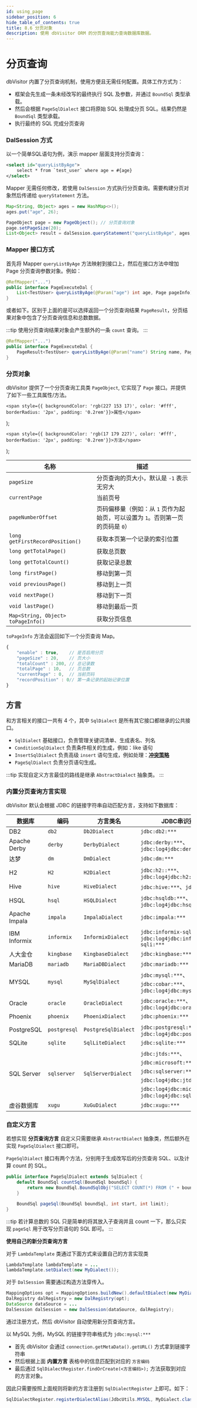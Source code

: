 ```yaml
---
id: using_page
sidebar_position: 6
hide_table_of_contents: true
title: 8.6 分页对象
description: 使用 dbVisitor ORM 的分页查询能力查询数据库数据。
---
```


# 分页查询

dbVisitor 内置了分页查询机制，使用方便且无需任何配置。具体工作方式为：

- 框架会先生成一条未经改写的最终执行 SQL 及参数，并通过 `BoundSql` 类型承载。
- 然后会根据 `PageSqlDialect` 接口将原始 SQL 处理成分页 SQL。结果仍然是 `BoundSql` 类型承载。
- 执行最终的 SQL 完成分页查询


### DalSession 方式

以一个简单SQL语句为例，演示 mapper 层面支持分页查询：

```xml
<select id="queryListByAge">
    select * from `test_user` where age = #{age}
</select>
```

Mapper 无需任何修改，若使用 `DalSession` 方式执行分页查询。需要构建分页对象然后传递给 `queryStatement` 方法。

```java
Map<String, Object> ages = new HashMap<>();
ages.put("age", 26);

PageObject page = new PageObject(); // 分页查询对象
page.setPageSize(20);
List<Object> result = dalSession.queryStatement("queryListByAge", ages, page);
```

### Mapper 接口方式

首先将 Mapper `queryListByAge` 方法映射到接口上，然后在接口方法中增加 Page 分页查询参数对象。例如：

```java
@RefMapper("...")
public interface PageExecuteDal {
    List<TestUser> queryListByAge(@Param("age") int age, Page pageInfo);
}
```

或者如下。区别于上面的是可以选择返回一个分页查询结果 `PageResult`，分页结果对象中包含了分页查询信息和总数数据。

:::tip
使用分页查询结果对象会产生额外的一条 `count` 查询。
:::

```java
@RefMapper("...")
public interface PageExecuteDal {
    PageResult<TestUser> queryListByAge(@Param("name") String name, Page pageInfo);
}
```

### 分页对象

dbVisitor 提供了一个分页查询工具类 `PageObject`, 它实现了 `Page` 接口。并提供了如下一些工具属性/方法。

    <span style={{ backgroundColor: 'rgb(227 153 17)', color: '#fff', borderRadius: '2px', padding: '0.2rem'}}>属性</span>
);


    <span style={{ backgroundColor: 'rgb(17 179 227)', color: '#fff', borderRadius: '2px', padding: '0.2rem'}}>方法</span>
);

| 名称                                               | 描述                                             |
|--------------------------------------------------|------------------------------------------------|
| <HighAttr/> `pageSize`                           | 分页查询的页大小，默认是 `-1` 表示无穷大                        |
| <HighAttr/> `currentPage`                        | 当前页号                                           |
| <HighAttr/> `pageNumberOffset`                   | 页码偏移量（例如：从 `1` 页作为起始页，可以设置为 `1`。否则第一页的页码是 `0`） |
| <HighMethod/> `long getFirstRecordPosition()`    | 获取本页第一个记录的索引位置                                 |
| <HighMethod/> `long getTotalPage()`              | 获取总页数                                          |
| <HighMethod/> `long getTotalCount()`             | 获取记录总数                                         |
| <HighMethod/> `long firstPage()`                 | 移动到第一页                                         |
| <HighMethod/> `void previousPage()`              | 移动到上一页                                         |
| <HighMethod/> `void nextPage()`                  | 移动到下一页                                         |
| <HighMethod/> `void lastPage()`                  | 移动到最后一页                                        |
| <HighMethod/> `Map<String, Object> toPageInfo()` | 获取分页信息                                         |

`toPageInfo` 方法会返回如下一个分页查询 Map。

```js
{
    "enable" : true,    // 是否启用分页
    "pageSize" : 20,    // 页大小
    "totalCount" : 200, // 总记录数
    "totalPage" : 10,   // 页总数
    "currentPage" : 0,  // 当前页码
    "recordPosition" : 0// 第一条记录的起始记录位置
}
```

## 方言

和方言相关的接口一共有 4 个，其中 `SqlDialect` 是所有其它接口都继承的公共接口。

- `SqlDialect` 基础接口，负责管理关键词清单、生成表名、列名
- `ConditionSqlDialect` 负责条件相关的生成，例如：like 语句
- `InsertSqlDialect` 负责高级 `insert` 语句生成，例如处理：**[冲突策略](./crud/conflict.md)**
- `PageSqlDialect` 负责分页语句生成。

:::tip
实现自定义方言最佳的路线是继承 `AbstractDialect` 抽象类。
:::


### 内置分页查询方言实现

dbVisitor 默认会根据 JDBC 的链接字符串自动匹配方言，支持如下数据库：

| 数据库           | 编码           | 方言类名                | JDBC串识别前缀                                                                                                                                      |
|---------------|--------------|---------------------|------------------------------------------------------------------------------------------------------------------------------------------------|
| DB2           | `db2`        | `Db2Dialect`        | `jdbc:db2:***`                                                                                                                                 |
| Apache Derby  | `derby`      | `DerbyDialect`      | `jdbc:derby:***`、`jdbc:log4jdbc:derby:***`                                                                                                     |
| 达梦            | `dm`         | `DmDialect`         | `jdbc:dm:***`                                                                                                                                  |
| H2            | `H2`         | `H2Dialect`         | `jdbc:h2::***`、`jdbc:log4jdbc:h2:***`                                                                                                          |
| Hive          | `hive`       | `HiveDialect`       | `jdbc:hive:***`、`jdbc:hive2:***`                                                                                                               |
| HSQL          | `hsql`       | `HSQLDialect`       | `jdbc:hsqldb:***`、`jdbc:log4jdbc:hsqldb:***`                                                                                                   |
| Apache Impala | `impala`     | `ImpalaDialect`     | `jdbc:impala:***`                                                                                                                              |
| IBM Informix  | `informix`   | `InformixDialect`   | `jdbc:informix-sqli:***`、`jdbc:log4jdbc:informix-sqli:***`                                                                                     |
| 人大金仓          | `kingbase`   | `KingbaseDialect`   | `jdbc:kingbase:***`                                                                                                                            |
| MariaDB       | `mariadb`    | `MariaDBDialect`    | `jdbc:mariadb:***`                                                                                                                             |
| MYSQL         | `mysql`      | `MySqlDialect`      | `jdbc:mysql:***`、`jdbc:cobar:***`、`jdbc:log4jdbc:mysql:***`                                                                                    |
| Oracle        | `oracle`     | `OracleDialect`     | `jdbc:oracle:***`、`jdbc:log4jdbc:oracle:***`                                                                                                   |
| Phoenix       | `phoenix`    | `PhoenixDialect`    | `jdbc:phoenix:***`                                                                                                                             |
| PostgreSQL    | `postgresql` | `PostgreSqlDialect` | `jdbc:postgresql:***`、`jdbc:log4jdbc:postgresql:***`                                                                                           |
| SQLite        | `sqlite`     | `SqlLiteDialect`    | `jdbc:sqlite:***`                                                                                                                              |
| SQL Server    | `sqlserver`  | `SqlServerDialect`  | `jdbc:jtds:***`、`jdbc:microsoft:***`、`jdbc:sqlserver:***`、`jdbc:log4jdbc:jtds:***`、`jdbc:log4jdbc:microsoft:***`、`jdbc:log4jdbc:sqlserver:***` |
| 虚谷数据库         | `xugu`       | `XuGuDialect`       | `jdbc:xugu:***`                                                                                                                                |

### 自定义方言

若想实现 **分页查询方言** 自定义只需要继承 `AbstractDialect` 抽象类，然后额外在实现 `PageSqlDialect` 接口即可。

`PageSqlDialect` 接口有两个方法，分别用于生成改写后的分页查询 SQL、以及计算 count 的 SQL。

```java
public interface PageSqlDialect extends SqlDialect {
    default BoundSql countSql(BoundSql boundSql) {
        return new BoundSql.BoundSqlObj("SELECT COUNT(*) FROM (" + boundSql.getSqlString() + ") as TEMP_T", boundSql.getArgs());
    }

    BoundSql pageSql(BoundSql boundSql, int start, int limit);
}
```

:::tip
若计算总数的 SQL 只是简单的将其放入子查询并且 count 一下，那么只实现 `pageSql` 用于改写分页语句的 SQL 即可。
:::

**使用自己的新分页查询方言**

对于 `LambdaTemplate` 类通过下面方式来设置自己的方言实现类

```java
LambdaTemplate lambdaTemplate = ...
lambdaTemplate.setDialect(new MyDialect());
```

对于 `DalSession` 需要通过构造方法穿传入。

```java
MappingOptions opt = MappingOptions.buildNew().defaultDialect(new MyDialect());
DalRegistry dalRegistry = new DalRegistry(opt);
DataSource dataSource = ...
DalSession dalSession = new DalSession(dataSource, dalRegistry);
```

通过注册方式，然后 dbVisitor 自动使用新分页查询方言。

以 MySQL 为例，MySQL 的链接字符串格式为 `jdbc:mysql:***`

- 首先 dbVisitor 会通过 `connection.getMetaData().getURL()` 方式拿到链接字符串
- 然后根据上面 **内置方言** 表格中的信息匹配到对应的 ``方言编码``
- 最后通过 `SqlDialectRegister.findOrCreate(<方言编码>);` 方法获取到对应的方言对象。

因此只需要按照上面规则将新的方言注册到 `SqlDialectRegister` 上即可。如下：

```java
SqlDialectRegister.registerDialectAlias(JdbcUtils.MYSQL, MyDialect.class);
```